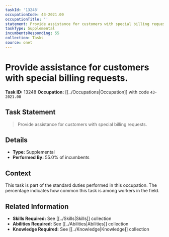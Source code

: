 ```yaml
---
taskId: '13248'
occupationCode: 43-2021.00
occupationTitle: ''
statement: Provide assistance for customers with special billing requests.
taskType: Supplemental
incumbentsResponding: 55
collection: Tasks
source: onet
---
```

# Provide assistance for customers with special billing requests.

**Task ID:** 13248
**Occupation:** [[../Occupations|Occupation]] with code `43-2021.00`

## Task Statement

> Provide assistance for customers with special billing requests.

## Details

- **Type:** Supplemental
- **Performed By:** 55.0% of incumbents

## Context

This task is part of the standard duties performed in this occupation. The percentage indicates how common this task is among workers in the field.

## Related Information

- **Skills Required:** See [[../Skills|Skills]] collection
- **Abilities Required:** See [[../Abilities|Abilities]] collection
- **Knowledge Required:** See [[../Knowledge|Knowledge]] collection
